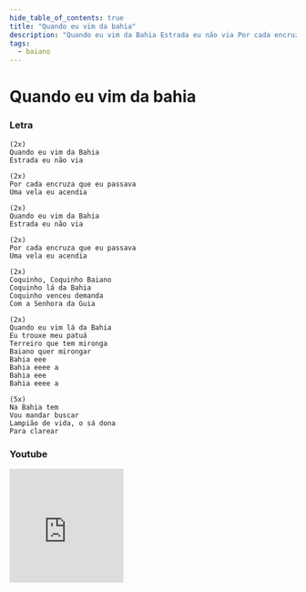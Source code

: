 ```yaml
---
hide_table_of_contents: true
title: "Quando eu vim da bahia"
description: "Quando eu vim da Bahia Estrada eu não via Por cada encruza que eu passava Uma vela eu acendia Quando eu vim da Bahia Estrada eu não via Por cada encruza que eu passava Uma vela eu acendia Coquinho, Coquinho Baiano Coquinho lá da Bahia Coquinho venceu demanda Com a Senhora da Guia Quando eu vim lá da Bahia Eu trouxe meu patuá Terreiro que tem mironga Baiano quer mirongar Bahia eee Bahia eeee a Bahia eee Bahia eeee a Na Bahia tem Vou mandar buscar Lampião de vida, o sá dona Para clarear"
tags:
  - baiano
---
```


# Quando eu vim da bahia

### Letra

```text
(2x)
Quando eu vim da Bahia
Estrada eu não via

(2x)
Por cada encruza que eu passava
Uma vela eu acendia

(2x)
Quando eu vim da Bahia
Estrada eu não via

(2x)
Por cada encruza que eu passava
Uma vela eu acendia

(2x)
Coquinho, Coquinho Baiano
Coquinho lá da Bahia
Coquinho venceu demanda
Com a Senhora da Guia

(2x)
Quando eu vim lá da Bahia
Eu trouxe meu patuá
Terreiro que tem mironga
Baiano quer mirongar
Bahia eee
Bahia eeee a
Bahia eee
Bahia eeee a

(5x)
Na Bahia tem
Vou mandar buscar
Lampião de vida, o sá dona
Para clarear
```

### Youtube

<iframe
  width="200"
  height="200"
  src="https://www.youtube.com/embed/wsIW4sAoWyU"
  title="YouTube video player"
  frameborder="0"
  allow="accelerometer; autoplay; clipboard-write; encrypted-media; gyroscope; picture-in-picture; web-share"
  referrerpolicy="strict-origin-when-cross-origin"
  allowfullscreen
></iframe>